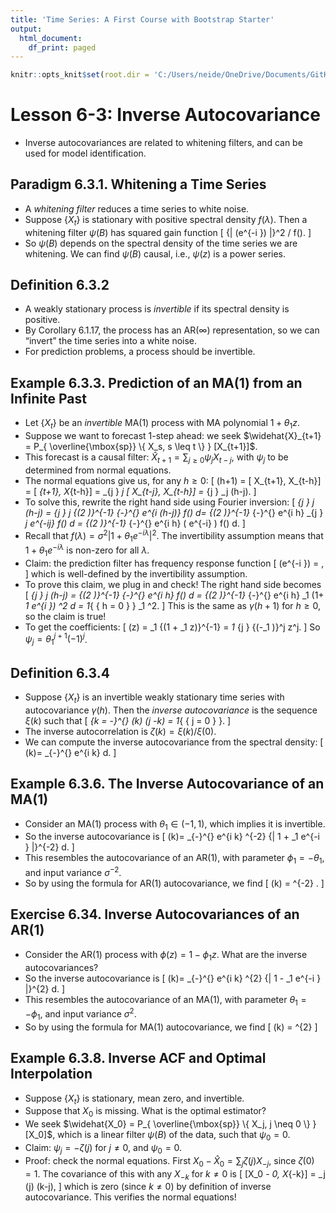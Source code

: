 ```yaml
---
title: 'Time Series: A First Course with Bootstrap Starter'
output:
  html_document:
    df_print: paged
---
```


```r
knitr::opts_knit$set(root.dir = 'C:/Users/neide/OneDrive/Documents/GitHub/BEwebinar/Data')
```

# Lesson 6-3: Inverse Autocovariance

- Inverse autocovariances are related to whitening filters, and can be used for 
model identification.

## Paradigm 6.3.1. Whitening a Time Series

- A *whitening filter* reduces a time series to white noise.
- Suppose $\{ X_t \}$ is stationary with positive spectral density $f(\lambda)$. Then a 
whitening filter $\psi (B)$ has squared gain function
\[
  {| \psi (e^{-i \lambda}) |}^2 \propto 1/ f(\lambda).
\]
- So $\psi (B)$ depends on the spectral density of the time series we are whitening. We
can find $\psi (B)$ causal, i.e., $\psi (z)$ is a power series.

## Definition 6.3.2

- A weakly stationary process is *invertible* if its spectral density is positive.
- By Corollary 6.1.17, the process has an AR($\infty$) representation, so we can 
"invert" the time series into a white noise.
- For prediction problems, a process should be invertible.

## Example 6.3.3. Prediction of an MA(1) from an Infinite Past

- Let $\{ X_t \}$ be an *invertible* MA(1) process with MA polynomial $1 + \theta_1 z$.
- Suppose we want to forecast 1-step ahead: we seek 
$\widehat{X}_{t+1} = P_{ \overline{\mbox{sp}} \{ X_s, s \leq t \} } [X_{t+1}]$. 
- This forecast is a causal filter: $\widehat{X}_{t+1} = \sum_{j \geq 0} \psi_j X_{t-j}$,
with $\psi_j$ to be determined from normal equations.
- The normal equations give us, for any $h \geq 0$:
\[
 \gamma(h+1) = \mbox{Cov} [ X_{t+1}, X_{t-h}] =  \mbox{Cov} [ \widehat{X}_{t+1}, X_{t-h}]
  = \sum_{j \geq 0} \psi_j  \mbox{Cov} [ X_{t-j}, X_{t-h}] = \sum_{j \geq 0} \psi_j \gamma (h-j).
\]
- To solve this, rewrite the right hand side using Fourier inversion:
\[
 \sum_{j \geq 0} \psi_j \gamma (h-j) = 
 \sum_{j \geq 0} \psi_j  {(2 \pi)}^{-1} \int_{-\pi}^{\pi} e^{i \lambda (h-j)} f(\lambda) d\lambda = 
    {(2 \pi)}^{-1} \int_{-\pi}^{\pi} e^{i \lambda h} \sum_{j \geq 0} \psi_j e^{-i\lambda j} f(\lambda) d\lambda 
 =  {(2 \pi)}^{-1} \int_{-\pi}^{\pi} e^{i \lambda h} \psi ( e^{-i\lambda } ) f(\lambda) d\lambda. 
\]
- Recall that $f(\lambda) = \sigma^2 {|1 + \theta_1 e^{-i \lambda} |}^2$. The 
invertibility assumption means that $1 + \theta_1 e^{-i \lambda}$ is non-zero for all $\lambda$.
- Claim: the prediction filter has frequency response function 
\[
 \psi (e^{-i \lambda}) = \frac{\theta_1}{1 + \theta_1 e^{-i \lambda} },
\]
 which is well-defined by the invertibility assumption.
- To prove this claim, we plug in and check! The right hand side becomes
\[
\sum_{j \geq 0} \psi_j \gamma (h-j) = 
{(2 \pi)}^{-1} \int_{-\pi}^{\pi} e^{i \lambda h} \frac{\theta_1}{1 + \theta_1 e^{-i \lambda} }  f(\lambda) d\lambda
=  {(2 \pi)}^{-1} \int_{-\pi}^{\pi} e^{i \lambda h}  \theta_1 (1+ \theta_1 e^{i \lambda}) \sigma^2 d\lambda
 = 1_{ \{ h = 0 \} } \theta_1 \sigma^2.
\]
This is the same as $\gamma (h+1)$ for $h \geq 0$, so the claim is true!
- To get the coefficients:
\[
 \psi (z) = \theta_1 {(1 + \theta_1 z)}^{-1} = \theta_1 \sum_{j \geq 0} {(-\theta_1 )}^j z^j.
\]
So $\psi_j = \theta_1^{j+1} {(-1)}^j$. 

## Definition 6.3.4

- Suppose $\{ X_t \}$ is an invertible weakly stationary time series with autocovariance
$\gamma (h)$. Then the *inverse autocovariance* is the sequence $\xi (k)$ such that
\[
 \sum_{k = -\infty}^{\infty} \gamma (k) \xi (j -k) = 1_{ \{ j = 0 \} }.
\]
- The inverse autocorrelation is $\zeta (k) = \xi(k)/\xi(0)$.
- We can compute the inverse autocovariance from the spectral density:
\[
 \xi (k)= \frac{1}{2 \pi} \int_{-\pi}^{\pi} e^{i \lambda k} \frac{1}{ f (\lambda)} d\lambda.
\]

## Example 6.3.6. The Inverse Autocovariance of an MA(1)

- Consider an MA(1) process with $\theta_1 \in (-1,1)$, which implies it is invertible.
- So the inverse autocovariance is
\[
\xi (k)= \frac{1}{2 \pi} \int_{-\pi}^{\pi} e^{i \lambda k} \sigma^{-2} {| 1 + \theta_1 e^{-i \lambda} |}^{-2} d\lambda.
\]
- This resembles the autocovariance of an AR(1), with parameter $\phi_1 = - \theta_1$, and
input variance $\sigma^{-2}$.
- So by using the formula for AR(1) autocovariance, we find
\[
 \xi (k) = \sigma^{-2} \frac{ {(-\theta_1)}^{|k|} }{ 1 - \theta_1^2}.
\]

## Exercise 6.34. Inverse Autocovariances of an AR(1)

- Consider the AR(1) process with $\phi (z) = 1 - \phi_1 z$. What are the inverse
autocovariances?
- So the inverse autocovariance is
\[
\xi (k)= \frac{1}{2 \pi} \int_{-\pi}^{\pi} e^{i \lambda k} \sigma^{2} {| 1 - \phi_1 e^{-i \lambda} |}^{2} d\lambda.
\]
- This resembles the autocovariance of an MA(1), with parameter $\theta_1 = - \phi_1$,
and input variance $\sigma^2$.
- So by using the formula for MA(1) autocovariance, we find
\[
 \xi (k) = \sigma^{2}  \begin{cases}
 1+ \phi_1^2 \qquad \mbox{if} \; k = 0 \\
 -\phi_1 \qquad \mbox{if} \; k = \pm 1 \\
 0 \qquad \mbox{if} \; |k| > 1.
 \end{cases}
\]

## Example 6.3.8. Inverse ACF and Optimal Interpolation

- Suppose $\{ X_t \}$ is stationary, mean zero, and invertible.
- Suppose that $X_0$ is missing. What is the optimal estimator? 
- We seek $\widehat{X_0} = P_{ \overline{\mbox{sp}} \{ X_j, j \neq 0 \} } [X_0]$,
which is a linear filter $\psi (B)$ of the data, such that $\psi_0 = 0$.
- Claim: $\psi_j = - \zeta (j)$ for $j \neq 0$, and $\psi_0 = 0$.
- Proof: check the normal equations. First $X_0 - \widehat{X}_0 = \sum_j \zeta (j) X_{-j}$,
since $\zeta (0) = 1$. The covariance of this with any $X_{-k}$ for $k \neq 0$ is
\[
 \mbox{Cov} [X_0 - \widehat{X}_0, X_{-k}] = \sum_j \zeta (j) \gamma (k-j),
\]
 which is zero (since $k \neq 0$) by definition of inverse autocovariance. This verifies
 the normal equations!
 
 